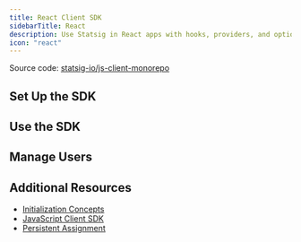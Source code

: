 ```yaml
---
title: React Client SDK
sidebarTitle: React
description: Use Statsig in React apps with hooks, providers, and optional plugins for session replay and auto capture.
icon: "react"
---
```




<Callout icon="github">
Source code: <a href="https://github.com/statsig-io/js-client-monorepo" target="_blank" rel="noreferrer">statsig-io/js-client-monorepo</a>
</Callout>

## Set Up the SDK

<Steps>
  <Step title="Install the SDK">
    <Installation />
    <ReactInstallation />
  </Step>
  <Step title="Initialize the SDK">
    <Initialization />
    <ReactSetup />
  </Step>
</Steps>

## Use the SDK

<ReactGettingClient />

<checkGateIntro />
<ReactCheckGate />

<getDynamicConfigIntro />
<ReactGetConfig />

<getExperimentLayerIntro />
<ReactGetExperiment />
<ReactGetLayer />

<logEventIntro />
<ReactLogEvent />

<paramStores />

## Manage Users

<ReactUpdateUser />

<ReactLoadingState />

<ReactHooks />

<statsigOptions />
<JSStatsigOptions />

<ReactTesting />

<ReactSessionReplay />

<ReactPersistentValues />

## Additional Resources

- [Initialization Concepts](/client/concepts/initialize)
- [JavaScript Client SDK](/client/javascript-sdk)
- [Persistent Assignment](/client/concepts/persistent_assignment)
